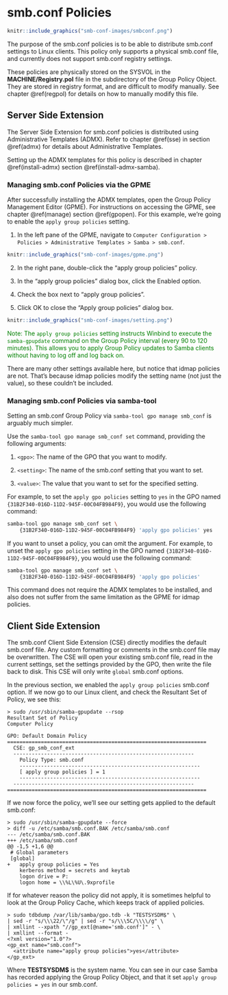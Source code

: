# smb.conf Policies {#smbconf}

```r
knitr::include_graphics("smb-conf-images/smbconf.png")
```

\index{Policies!smb.conf}

The purpose of the smb.conf policies is to be able to distribute smb.conf settings to Linux clients. This policy only supports a physical smb.conf file, and currently does not support smb.conf registry settings.

These policies are physically stored on the SYSVOL in the **MACHINE/Registry.pol** file in the subdirectory of the Group Policy Object. They are stored in registry format, and are difficult to modify manually. See chapter \@ref(regpol) for details on how to manually modify this file.

## Server Side Extension {#smbconf-sse}

The Server Side Extension for smb.conf policies is distributed using Administrative Templates (ADMX). Refer to chapter \@ref(sse) in section \@ref(admx) for details about Administrative Templates.

Setting up the ADMX templates for this policy is described in chapter \@ref(install-admx) section \@ref(install-admx-samba).
\index{Server Side Extensions}
\index{Administrative Templates}

### Managing smb.conf Policies via the GPME

After successfully installing the ADMX templates, open the Group Policy Management Editor (GPME). For instructions on accessing the GPME, see chapter \@ref(manage) section \@ref(gpopen). For this example, we're going to enable the `apply group policies` setting.

1. In the left pane of the GPME, navigate to `Computer Configuration > Policies > Administrative Templates > Samba > smb.conf`.

```r
knitr::include_graphics("smb-conf-images/gpme.png")
```

2. In the right pane, double-click the "apply group policies" policy.

3. In the "apply group policies" dialog box, click the Enabled option.

4. Check the box next to "apply group policies".

5. Click OK to close the "Apply group policies" dialog box.

```r
knitr::include_graphics("smb-conf-images/setting.png")
```

::: {#info style="color: green;"}
Note: The `apply group policies` setting instructs Winbind to execute the `samba-gpupdate` command on the Group Policy interval (every 90 to 120 minutes). This allows you to apply Group Policy updates to Samba clients without having to log off and log back on.
:::
\index{samba-gpupdate}

There are many other settings available here, but notice that idmap policies are not. That's because idmap policies modify the setting name (not just the value), so these couldn't be included.

### Managing smb.conf Policies via samba-tool

Setting an smb.conf Group Policy via `samba-tool gpo manage smb_conf` is arguably much simpler.

Use the `samba-tool gpo manage smb_conf set` command, providing the following arguments:

1. `<gpo>`: The name of the GPO that you want to modify.

2. `<setting>`: The name of the smb.conf setting that you want to set.

3. `<value>`: The value that you want to set for the specified setting.

For example, to set the `apply gpo policies` setting to `yes` in the GPO named `{31B2F340-016D-11D2-945F-00C04FB984F9}`, you would use the following command:

```sh
samba-tool gpo manage smb_conf set \
	{31B2F340-016D-11D2-945F-00C04FB984F9} 'apply gpo policies' yes
```

If you want to unset a policy, you can omit the <value> argument. For example, to unset the `apply gpo policies` setting in the GPO named `{31B2F340-016D-11D2-945F-00C04FB984F9}`, you would use the following command:


```sh
samba-tool gpo manage smb_conf set \
	{31B2F340-016D-11D2-945F-00C04FB984F9} 'apply gpo policies'
```

This command does not require the ADMX templates to be installed, and also does not suffer from the same limitation as the GPME for idmap policies.

## Client Side Extension

The smb.conf Client Side Extension (CSE) directly modifies the default smb.conf file. Any custom formatting or comments in the smb.conf file may be overwritten. The CSE will open your existing smb.conf file, read in the current settings, set the settings provided by the GPO, then write the file back to disk. This CSE will only write `global` smb.conf options.
\index{Client Side Extensions}

In the previous section, we enabled the `apply group policies` smb.conf option. If we now go to our Linux client, and check the Resultant Set of Policy, we see this:

```
> sudo /usr/sbin/samba-gpupdate --rsop
Resultant Set of Policy
Computer Policy

GPO: Default Domain Policy
=================================================================
  CSE: gp_smb_conf_ext
  -----------------------------------------------------------
    Policy Type: smb.conf
    -----------------------------------------------------------
    [ apply group policies ] = 1
    -----------------------------------------------------------
  -----------------------------------------------------------
=================================================================
```
\index{Resultant Set of Policy}

If we now force the policy, we'll see our setting gets applied to the default smb.conf:

```
> sudo /usr/sbin/samba-gpupdate --force
> diff -u /etc/samba/smb.conf.BAK /etc/samba/smb.conf
--- /etc/samba/smb.conf.BAK
+++ /etc/samba/smb.conf
@@ -1,5 +1,6 @@
 # Global parameters
 [global]
+	apply group policies = Yes
 	kerberos method = secrets and keytab
 	logon drive = P:
 	logon home = \\%L\%U\.9xprofile
```

If for whatever reason the policy did not apply, it is sometimes helpful to look at the Group Policy Cache, which keeps track of applied policies.
\index{Group Policy Cache}

```
> sudo tdbdump /var/lib/samba/gpo.tdb -k "TESTSYSDM$" \
| sed -r "s/\\\22/\"/g" | sed -r "s/\\\5C/\\\\/g" \
| xmllint --xpath "//gp_ext[@name='smb.conf']" - \
| xmllint --format -
<?xml version="1.0"?>
<gp_ext name="smb.conf">
  <attribute name="apply group policies">yes</attribute>
</gp_ext>
```

Where **TESTSYSDM$** is the system name. You can see in our case Samba has recorded applying the Group Policy Object, and that it set `apply group policies = yes` in our smb.conf.
